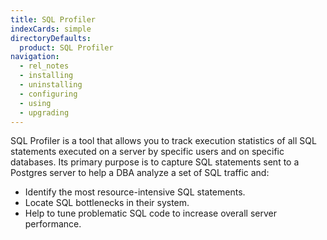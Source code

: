 ```yaml
---
title: SQL Profiler
indexCards: simple
directoryDefaults:
  product: SQL Profiler
navigation:
  - rel_notes
  - installing
  - uninstalling
  - configuring
  - using
  - upgrading
---
```


SQL Profiler is a tool that allows you to track execution statistics of all SQL statements executed on a server by specific users and on specific databases. Its primary purpose is to capture SQL statements sent to a Postgres server to help a DBA analyze a set of SQL traffic and:

-  Identify the most resource-intensive SQL statements.
-  Locate SQL bottlenecks in their system.
-  Help to tune problematic SQL code to increase overall server performance.
